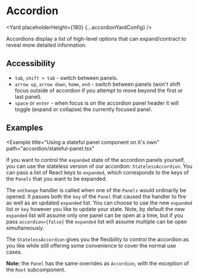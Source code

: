 


<SEO
  description="Accordions display a list of high-level options that can expand/contract to reveal more detailed information."
  keywords="accordion, react accordion, react expansion panel, react collapse"
/>


# Accordion

<Yard placeholderHeight={180} {...accordionYardConfig} />

Accordions display a list of high-level options that can expand/contract to reveal more detailed information.

## Accessibility

- `tab`, `shift + tab` - switch between panels.
- `arrow up`, `arrow down`, `home`, `end` - switch between panels (won't shift focus outside of
  accordion if you attempt to move beyond the first or last panel).
- `space` or `enter` - when focus is on the accordion panel header it will toggle (expand or
  collapse) the currently focused panel.

## Examples

<Example title="Custom Accordion" path="accordion/custom.tsx">
  <CustomPanel />
</Example>

<Example title="Accordion basic usage" path="accordion/basic.tsx">
  <BasicAccordion />
</Example>

<Example title="Accordion custom title" path="accordion/title.tsx">
  <CustomTitle />
</Example>

<Example title="Accordion SEO Friendly" path="accordion/renderpanelcontent.tsx">
  <AccordionSEO />
</Example>

<Example
  title="Using a stateful panel component on it's own"
  path="accordion/stateful-panel.tsx"
>
  <StatefulPanelExample />
</Example>

<Example title="Stateless Accordion" path="accordion/stateless.tsx">
  <StatelessAccordion />
</Example>

If you want to control the `expanded` state of the accordion panels yourself, you can use the stateless version of our accordion: `StatelessAccordion`. You can pass a list of React keys to `expanded`, which corresponds to the keys of the `Panels` that you want to be expanded.

The `onChange` handler is called when one of the `Panels` would ordinarily be opened. It passes both the `key` of the `Panel` that caused the handler to fire as well as an updated `expanded` list. You can choose to use the new `expanded` list or `key` however you like to update your state. Note, by default the new `expanded` list will assume only one panel can be open at a time, but if you pass `accordion={false}` the `expanded` list will assume multiple can be open simultaneously.

The `StatelessAccordion` gives you the flexibility to control the accordion as you like while still offering some convenience to cover the normal use cases.

**Note:** the `Panel` has the same overrides as `Accordion`, with the exception of the `Root` subcomponent.

<Exports
  component={AccordionExports}
  title="Accordion exports"
  path="baseui/accordion"
/>
